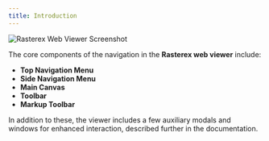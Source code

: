 ```yaml
---
title: Introduction
---
```



<img src={generalNavigation} alt="Rasterex Web Viewer Screenshot" />

The core components of the navigation in the **Rasterex web viewer** include:

- **Top Navigation Menu**
- **Side Navigation Menu**
- **Main Canvas**
- **Toolbar**
- **Markup Toolbar**

In addition to these, the viewer includes a few auxiliary modals and windows for enhanced interaction, described further in the documentation.
